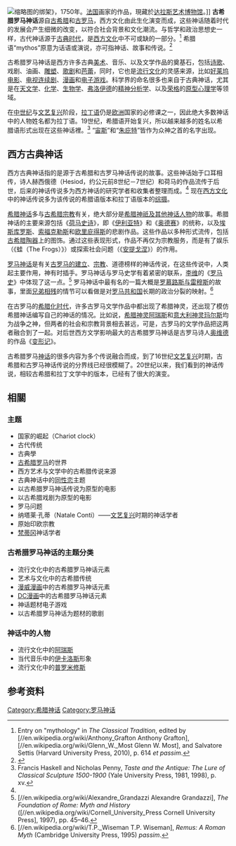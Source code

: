[[File:Jean-Baptiste_Marie_Pierre_-_Le_Rapt_d'Europe.jpg|缩略图]]的绑架》，1750年。[[法国|法国]]画家{{link-en|让·巴蒂斯特·玛丽·皮埃尔|Jean-Baptiste Marie Pierre}}的作品，現藏於[[达拉斯艺术博物馆|达拉斯艺术博物馆]]。]]
'''古希腊罗马神话'''源自[[古希腊|古希腊]]和[[古罗马|古罗马]]，西方文化由此生化演变而成，这些神话随着时代的发展会产生细微的改变，以符合社会背景和文化潮流。与哲学和政治思想史一样，古代神话源于[[古典时代|古典时代]]，是[[西方文化|西方文化]]中不可或缺的一部分。<ref>Entry on "mythology" in ''The Classical Tradition'', edited by [//en.wikipedia.org/wiki/Anthony_Grafton Anthony Grafton], [//en.wikipedia.org/wiki/Glenn_W._Most Glenn W. Most], and Salvatore Settis (Harvard University Press, 2010), p. 614 ''et passim''.</ref> 希腊语“mythos”原意为话语或演说，亦可指神话、故事和传说。<ref name="maicar.com">{{Cite web|url=http://www.maicar.com/GML/BasicAspects.html|title=Basic Aspects of the Greek Myths - Greek Mythology Link|accessdate=2016-12-07|archive-date=2006-09-11|archive-url=https://web.archive.org/web/20060911172059/http://www.maicar.com/GML/BasicAspects.html|dead-url=no}}</ref>

古希腊罗马神话是西方许多古典[[美术|美术]]、音乐、以及文学作品的奠基石，包括[[诗歌|诗歌]]、戏剧、油画、[[雕塑|雕塑]]、[[歌剧|歌剧]]和[[芭蕾|芭蕾]]，同时，它也是[[流行文化|流行文化]]的灵感来源，比如[[美国电影|好莱坞电影]]、[[电视节目|电视连续剧]]、[[漫画书|漫画]]和[[电子游戏|电子游戏]]。科学界的命名很多也来自于古典神话，尤其是在[[天文学史|天文学]]、[[化学史|化学]]、[[二名法|生物学]]、[[弗洛伊德|弗洛伊德]]的[[精神分析学|精神分析学]]、以及[[荣格|荣格]]的[[原型心理学|原型心理学]]等领域。

在[[中世纪|中世纪]]与[[文艺复兴|文艺复兴]]阶段，[[拉丁语|拉丁语]]仍是[[欧洲|欧洲]]国家的必修课之一，因此绝大多数神话中的人物姓名都为拉丁语。19世纪，希腊语开始复兴，所以越来越多的姓名以希腊语形式出现在这些神话裡。<ref>Francis Haskell and Nicholas Penny, ''Taste and the Antique: The Lure of Classical Sculpture 1500-1900'' (Yale University Press, 1981, 1998), p. xv.</ref> “[[宙斯|宙斯]]”和“[[朱庇特|朱庇特]]”皆作为众神之首的名字出现。

== 西方古典神话 ==
<span>西方古典神话</span>指的是源于古希腊和古罗马神话传说的故事。这些神话始于口耳相传，诗人赫西俄德（Hesiod，约公元前8世纪－7世纪）和荷马的作品流传于后世，后来的神话传说多为西方神话的研究学者和收集者整理而成。<ref name="maicar.com"/> 现在[[西方文化|西方文化]]中的神话传说多为该传说的希腊语版本和拉丁语版本的[[綜攝|综摄]]。

[[希腊神话|希腊神话]]多与[[古希腊宗教|古希腊宗教]]有关，绝大部分是[[希臘神祇及神話人物列表|希腊神祇及其他神话人物]]的故事。希腊神话的主要来源包括《[[荷马史诗|荷马史诗]]》，即《[[伊利亚特|伊利亚特]]》和《[[奥德赛|奥德赛]]》的统称，以及[[埃斯库罗斯|埃斯库罗斯]]、[[索福克勒斯|索福克勒斯]]和[[欧里庇得斯|欧里庇得斯]]的悲剧作品。这些作品以多种形式流传，包括[[古希腊陶器|古希腊陶器]]上的图饰。通过这些表现形式，作品不再仅为宗教服务，而是有了娱乐（《蛙（The Frogs）》）或探索社会问题（《[[安提戈涅_(索福克勒斯版)|安提戈涅]]》）的作用。

[[罗马神话|罗马神话]]是有关[[罗马的建立|古罗马的建立]]、[[古羅馬宗教|宗教]]、道德榜样的神话传说，在这些传说中，人类起主要作用，神有时插手。罗马神话与罗马史学有着紧密的联系，[[蒂托·李维|李维]]的《[[罗马史_(李维)|罗马史]]》中体现了这一点。<ref>[//en.wikipedia.org/wiki/Alexandre_Grandazzi Alexandre Grandazzi], ''The Foundation of Rome: Myth and History'' ([//en.wikipedia.org/wiki/Cornell_University_Press Cornell University Press], 1997), pp. 45–46.</ref> 罗马神话中最有名的一篇大概是[[罗慕路斯与雷穆斯|罗慕路斯与雷穆斯]]的故事，里面[[兄弟谋杀|兄弟相残]]的情节可以看做是对[[罗马共和国|罗马共和国]]长期的政治分裂的映射。<ref>[//en.wikipedia.org/wiki/T.P._Wiseman T.P. Wiseman], ''Remus: A Roman Myth'' (Cambridge University Press, 1995) ''passim''.</ref>

在古罗马的[[希腊化时代|希腊化时代]]，许多古罗马文学作品中都出现了希腊神灵，还出现了模仿希腊神话编写自己的神话的情况。比如说，[[希臘神祇及神話人物列表|希腊神灵]][[阿瑞斯|阿瑞斯]]和[[史前意大利民族列表|意大利神灵]][[玛尔斯|玛尔斯]]均为战争之神，但两者的社会和宗教背景相去甚远，可是，古罗马的文学作品把这两者融合到了一起。对后世西方文学影响最大的古希腊罗马神话是古罗马诗人[[奧維德|奥维德]]的作品《[[变形记_(奥维德)|变形记]]》。

古希腊罗马[[神话|神话]]的很多内容为多个传说融合而成，到了16世纪[[文艺复兴|文艺复兴]]时期，古希腊和古罗马神话传说的分界线已经很模糊了。20世纪以来，我们看到的神话传说，相较古希腊和拉丁文学中的版本，已经有了很大的演变。

== 相關 ==

=== 主题 ===
* 国家的崛起（Chariot clock）
* 古代传统
* 古典學
* [[古希腊|古希腊]][[罗马|罗马]]的世界
* 西方艺术与文学中的古希腊传说来源
* 古典神话中的[[同性恋|同性恋]]主题
* 以古希腊罗马神话传说为原型的电影
* 以古希腊戏剧为原型的电影
* 罗马问题
* 纳塔莱·孔蒂（Natale Conti）——[[文艺复兴|文艺复兴]]时期的神话学者
* 原始印欧宗教
* [[梵蒂冈|梵蒂冈]]神话学者

=== 古希腊罗马神话的主题分类 ===
* 流行文化中的古希腊罗马神话元素
* 艺术与文化中的古希腊传统
* [[漫威漫画|漫威漫画]]中的古希腊罗马神话元素
* [[DC漫画|DC漫画]]中的古希腊罗马神话元素
* 神话题材电子游戏
* 以古希腊罗马神话为题材的歌剧

=== 神话中的人物 ===
* 流行文化中的[[阿瑞斯|阿瑞斯]]
* 当代音乐中的[[伊卡洛斯|伊卡洛斯]]形象
* 流行文化中的[[普罗米修斯|普罗米修斯]]

== 参考资料 ==
{{Reflist}}

[[Category:希腊神话|Category:希腊神话]]
[[Category:罗马神话|Category:罗马神话]]